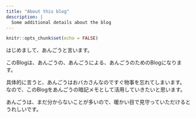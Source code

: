 ```yaml
---
title: "About this blog"
description: |
  Some additional details about the blog
---
```


```r
knitr::opts_chunk$set(echo = FALSE)
```

はじめまして、あんごうと言います。

このBlogは、あんごうの、あんごうによる、あんごうのためのBlogになります。

具体的に言うと、あんごうはおバカさんなのですぐ物事を忘れてしまいます。
なので、このBlogをあんごうの暗記メモとして活用していきたいと思います。

あんごうは、まだ分からないことが多いので、暖かい目で見守っていただけるとうれしいです。
